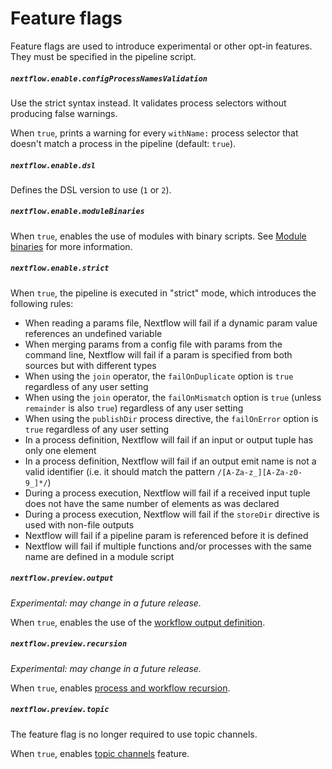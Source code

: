 
# Feature flags

Feature flags are used to introduce experimental or other opt-in features. They must be specified in the pipeline script.

##### `nextflow.enable.configProcessNamesValidation`

<DeprecatedInVersion version="25.10.0">
Use the strict syntax instead. It validates process selectors without producing false warnings.
</DeprecatedInVersion>

When `true`, prints a warning for every `withName:` process selector that doesn't match a process in the pipeline (default: `true`).

##### `nextflow.enable.dsl`

<DeprecatedInVersion version="25.04.0" />

Defines the DSL version to use (`1` or `2`).

##### `nextflow.enable.moduleBinaries`

When `true`, enables the use of modules with binary scripts. See [Module binaries][module-binaries] for more information.

##### `nextflow.enable.strict`

When `true`, the pipeline is executed in "strict" mode, which introduces the following rules:

- When reading a params file, Nextflow will fail if a dynamic param value references an undefined variable
- When merging params from a config file with params from the command line, Nextflow will fail if a param is specified from both sources but with different types
- When using the `join` operator, the `failOnDuplicate` option is `true` regardless of any user setting
- When using the `join` operator, the `failOnMismatch` option is `true` (unless `remainder` is also `true`) regardless of any user setting
- When using the `publishDir` process directive, the `failOnError` option is `true` regardless of any user setting
- In a process definition, Nextflow will fail if an input or output tuple has only one element
- In a process definition, Nextflow will fail if an output emit name is not a valid identifier (i.e. it should match the pattern `/[A-Za-z_][A-Za-z0-9_]*/`)
- During a process execution, Nextflow will fail if a received input tuple does not have the same number of elements as was declared
- During a process execution, Nextflow will fail if the `storeDir` directive is used with non-file outputs
- Nextflow will fail if a pipeline param is referenced before it is defined
- Nextflow will fail if multiple functions and/or processes with the same name are defined in a module script

##### `nextflow.preview.output`

<AddedInVersion version="24.04.0" />

*Experimental: may change in a future release.*

When `true`, enables the use of the [workflow output definition][workflow-output-def].

##### `nextflow.preview.recursion`

*Experimental: may change in a future release.*

When `true`, enables [process and workflow recursion][workflow-recursion].

##### `nextflow.preview.topic`

<AddedInVersion version="24.04.0" />

<DeprecatedInVersion version="25.04.0">
The feature flag is no longer required to use topic channels.
</DeprecatedInVersion>

When `true`, enables [topic channels][channel-topic] feature.

[channel-topic]: /nextflow_docs/nextflow_repo/docs/reference/channel.mdx#topic
[module-binaries]: /nextflow_docs/nextflow_repo/docs/module.mdx#module-binaries
[workflow-output-def]: /nextflow_docs/nextflow_repo/docs/workflow.mdx#workflow-outputs
[workflow-recursion]: /nextflow_docs/nextflow_repo/docs/workflow.mdx#process-and-workflow-recursion
